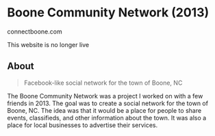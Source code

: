 # Boone Community Network (2013)
<ThickText>connectboone.com</ThickText>

<Callout type='warning' emoji='⚠️'>
  This website is no longer live
</Callout>

## About

> Facebook-like social network for the town of Boone, NC

The Boone Community Network was a project I worked on with a few friends in 2013. The goal was to create a social network for the town of Boone, NC. The idea was that it would be a place for people to share events, classifieds, and other information about the town. It was also a place for local businesses to advertise their services.
